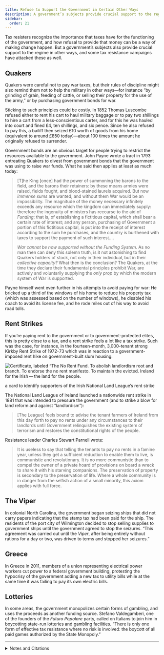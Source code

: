 ```yaml
---
title: Refuse to Support the Government in Certain Other Ways
description: A government’s subjects provide crucial support to the regime in other ways than through taxes.
sidebar:
  order: 21
---
```


Tax resisters recognize the importance that taxes have for the functioning of the government, and how refusal to provide that money can be a way of making change happen.
But a government’s subjects also provide crucial support to the regime in other ways, and some tax resistance campaigns have attacked these as well.

## <Badge text="Example" size="medium" /> Quakers

Quakers were careful not to pay war taxes, but their rules of discipline might also remind them not to help the military in other ways—for instance “by grinding of grain, feeding of cattle, or selling their property for the use of the army,” or by purchasing government bonds for war.

Sticking to such principles could be costly.
In 1852 Thomas Luscombe refused either to rent his cart to haul military baggage or to pay two shillings to hire a cart from a less-conscientious carter, and for this he was hauled into court and fined £4, ten shillings, and six pence.
Since he also refused to pay this, a bailiff then seized £10 worth of goods from his home (equivalent to around £850 today)—about 100 times the amount he originally refused to surrender.

Government bonds are an obvious target for people trying to restrict the resources available to the government.
John Payne wrote a tract in 1793 entreating Quakers to divest from government bonds that the government was using to raise war funds.
What he said then applies at least as much today:

> [T]he King [once] had the power of summoning the barons to the field, and the barons their retainers: by these means armies were raised, fields fought, and blood-stained laurels acquired.
> But now <em>immense sums</em> are wanted; and without them War would be an impossibility.
> The magnitude of the money necessary infinitely exceeds any resource which the kingdom can immediately supply: therefore the ingenuity of ministers has recourse to the aid of <i>Funding</i>; that is, of establishing a fictitious capital, which shall bear a certain rate of interest; and any person, purchasing of Government a portion of this fictitious capital, is put into the receipt of interest according to the sum he purchases, and the country is burthened with taxes to support the payment of such interest.…
>
> <em>War cannot be now supported without the Funding System.</em>
> As no man then can deny this solemn truth, is it not astonishing to find Quakers holders of stock, not only in their individual, but in their <em>collective capacity?</em>
> What then is the conclusion?
> The Quakers, at the time they declare their fundamental principles prohibit War, are actively and voluntarily supplying the <em>only prop</em> by which the modern system of War is supported.

Payne himself went even further in his attempts to avoid paying for war:
He bricked up a third of the windows of his home to reduce his property tax (which was assessed based on the number of windows), he disabled his coach to avoid its license fee, and he rode miles out of his way to avoid road tolls.

## <Badge text="Example" size="medium" /> Rent Strikes

If you’re paying rent to the government or to government-protected elites, this is pretty close to a tax, and a rent strike feels a lot like a tax strike.
Such was the case, for instance, in the fourteen-month, 3,000-tenant strong Kirkby Rent Strike of 1972–73 which was in reaction to a government-imposed rent hike on government-built slum housing.

![Certificate, labeled “The No Rent Fund. To abolish landlordism root and branch. To endorse the no rent manifesto. To maintain the evicted. Ireland for the Irish — the land for the people.](../../../assets/no-rent-fund.gif)
<figcaption>a card to identify supporters of the Irish National Land League’s rent strike</figcaption>

The National Land League of Ireland launched a nationwide rent strike in 1881 that was intended to pressure the government (and to strike a blow for land reform and against “landlordism”):

> [The League] feels bound to advise the tenant farmers of Ireland from this day forth to pay no rents under any circumstances to their landlords until Government relinquishes the existing system of terrorism and restores the constitutional rights of the people.

Resistance leader Charles Stewart Parnell wrote:

> It is useless to say that telling the tenants to pay no rents in a famine year, unless they get a sufficient reduction to enable them to live, is communistic and revolutionary.
> It is no more communistic than to compel the owner of a private hoard of provisions on board a wreck to share it with his starving companions.
> The preservation of property is secondary to the preservation of life.
> Where a whole community is in danger from the selfish action of a small minority, this axiom applies with full force.

## <Badge text="Example" size="medium" /> The Viper

In colonial North Carolina, the government began seizing ships that did not carry papers indicating that the stamp tax had been paid for the ship.
The residents of the port city of Wilmington decided to stop selling supplies to government ships until the government agreed to stop the seizures.
“This agreement was carried out until the <i>Viper</i>, after being entirely without rations for a day or two, was driven to terms and stopped her seizures.”

## <Badge text="Example" size="medium" /> Greece

In Greece in 2011, members of a union representing electrical power workers cut power to a federal government building, protesting the hypocrisy of the government adding a new tax to utility bills while at the same time it was failing to pay its own electric bills.

## <Badge text="Example" size="medium" /> Lotteries

In some areas, the government monopolizes certain forms of gambling, and uses the proceeds as another funding source.
Stefano Valdegamberi, one of the founders of the <i>Futuro Popolare</i> party, called on Italians to join him in boycotting state-run lotteries and gambling facilities.
“There is only one form of effective tax resistance where no risk is involved: the boycott of all paid games authorized by the State Monopoly.”

<hr />

<details>
<summary>Notes and Citations</summary>

* Philadelphia Yearly Meeting “Attend to Your Tender Scruples” <i>American Quaker War Tax Resistance</i>, 2nd ed. (2011) p. 145
* “The Seizure of the Friends’ Goods” <i>The British Friend</i> December 1852, p. 302
* Pacificus (pseud. for Payne, John) “To the Society of the People Called Quakers” 13 May 1793
* Smith, H.E. <i>Annals of Smith of Cantley, Balby, and Doncaster, County York</i> (1878) pp. 26–27
* “Kirkby Rent Strike 1972 (Documentary)” Working Class Self Organization’s blog, 8 April 2012
* “Ireland” <i>Donahoe’s Magazine</i> December 1881, p. 569
* Parnell, Charles Stewart “Refuse to Pay Extortionate Rents” in Gross, David (ed.) <i>We Won’t Pay: A Tax Resistance Reader</i> (2008) p. 266
* Saunders, William L. <i>Lessons from Our North Carolina Records</i> (1889) pp. 10–11
* “Protesting Greek power workers cut ministry supply” Associated Press 16 November 2011
* “Valdegamberi (consigl. reg. Veneto): ‘Boicottiamo tutti i giochi di Stato’ ” <i>jamma.it</i>

</details>

